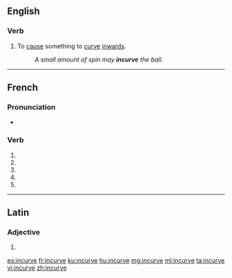 {{also|incurvé}}
==English==

===Verb===
{{en-verb|incurves|incurving|incurved}}

# {{lb|en|rare}} To [[cause]] something to [[curve]] [[inwards]].
#: ''A small amount of spin may '''incurve''' the ball.''

----

==French==

===Pronunciation===
* {{homophones|lang=fr|incurvent|incurves}}

===Verb===
{{fr-verb-form}}

# {{inflection of|incurver||1|s|pres|indc|lang=fr}}
# {{inflection of|incurver||3|s|pres|indc|lang=fr}}
# {{inflection of|incurver||1|s|pres|subj|lang=fr}}
# {{inflection of|incurver||1|s|pres|subj|lang=fr}}
# {{inflection of|incurver||2|s|impr|lang=fr}}

----

==Latin==

===Adjective===
{{la-adj-form|incurve}}

# {{inflection of|incurvus||voc|m|s|lang=la}}

[[es:incurve]]
[[fr:incurve]]
[[ku:incurve]]
[[hu:incurve]]
[[mg:incurve]]
[[ml:incurve]]
[[ta:incurve]]
[[vi:incurve]]
[[zh:incurve]]